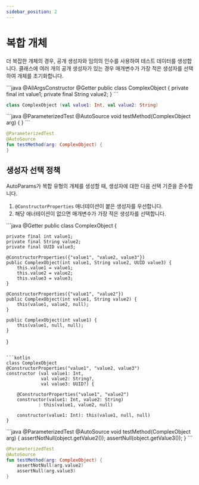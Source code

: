 ```yaml
---
sidebar_position: 2
---
```



# 복합 개체

더 복잡한 개체의 경우, 공개 생성자와 임의의 인수를 사용하여 테스트 데이터를 생성합니다. 클래스에 여러 개의 공개 생성자가 있는 경우 매개변수가 가장 적은 생성자를 선택하여 개체를 초기화합니다.

<JavaKotlinCodeBlock>
```java
@AllArgsConstructor
@Getter
public class ComplexObject {
    private final int value1;
    private final String value2;
}
```

```kotlin
class ComplexObject (val value1: Int, val value2: String)
```
</JavaKotlinCodeBlock>

<JavaKotlinCodeBlock>
```java
@ParameterizedTest
@AutoSource
void testMethod(ComplexObject arg) {
}
```

```kotlin
@ParameterizedTest
@AutoSource
fun testMethod(arg: ComplexObject) {
}
```
</JavaKotlinCodeBlock>

## 생성자 선택 정책

AutoParams가 복합 유형의 개체를 생성할 때, 생성자에 대한 다음 선택 기준을 준수합니다.

1. `@ConstructorProperties` 애너테이션이 붙은 생성자를 우선합니다.
1. 해당 애너테이션이 없으면 매개변수가 가장 적은 생성자를 선택합니다.

<JavaKotlinCodeBlock>
```java
@Getter
public class ComplexObject {

    private final int value1;
    private final String value2;
    private final UUID value3;

    @ConstructorProperties({"value1", "value2, value3"})
    public ComplexObject(int value1, String value2, UUID value3) {
        this.value1 = value1;
        this.value2 = value2;
        this.value3 = value3;
    }

    @ConstructorProperties({"value1", "value2"})
    public ComplexObject(int value1, String value2) {
        this(value1, value2, null);
    }

    public ComplexObject(int value1) {
        this(value1, null, null);
    }
}
```

```kotlin
class ComplexObject
@ConstructorProperties("value1", "value2, value3")
constructor (val value1: Int,
             val value2: String?,
             val value3: UUID?) {

    @ConstructorProperties("value1", "value2")
    constructor(value1: Int, value2: String)
            : this(value1, value2, null)

    constructor(value1: Int): this(value1, null, null)
}
```
</JavaKotlinCodeBlock>

<JavaKotlinCodeBlock>
```java
@ParameterizedTest
@AutoSource
void testMethod(ComplexObject arg) {
    assertNotNull(object.getValue2());
    assertNull(object.getValue3());
}
```

```kotlin
@ParameterizedTest
@AutoSource
fun testMethod(arg: ComplexObject) {
    assertNotNull(arg.value2)
    assertNull(arg.value3)
}
```
</JavaKotlinCodeBlock>
